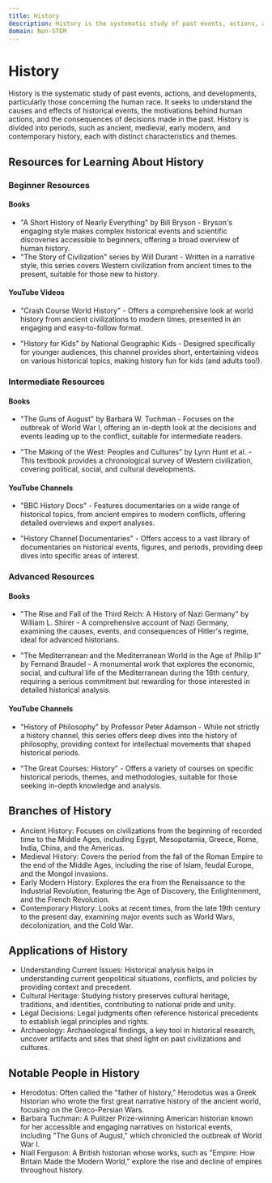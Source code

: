 ```yaml
---
title: History
description: History is the systematic study of past events, actions, and developments, particularly those concerning the human race.
domain: Non-STEM
---
```


# History

History is the systematic study of past events, actions, and developments, particularly those concerning the human race. It seeks to understand the causes and effects of historical events, the motivations behind human actions, and the consequences of decisions made in the past. History is divided into periods, such as ancient, medieval, early modern, and contemporary history, each with distinct characteristics and themes.

## Resources for Learning About History

### Beginner Resources

#### Books
- "A Short History of Nearly Everything" by Bill Bryson - Bryson's engaging style makes complex historical events and scientific discoveries accessible to beginners, offering a broad overview of human history.
- "The Story of Civilization" series by Will Durant - Written in a narrative style, this series covers Western civilization from ancient times to the present, suitable for those new to history.
#### YouTube Videos
- "Crash Course World History" - Offers a comprehensive look at world history from ancient civilizations to modern times, presented in an engaging and easy-to-follow format.

- "History for Kids" by National Geographic Kids - Designed specifically for younger audiences, this channel provides short, entertaining videos on various historical topics, making history fun for kids (and adults too!).

### Intermediate Resources
#### Books
- "The Guns of August" by Barbara W. Tuchman - Focuses on the outbreak of World War I, offering an in-depth look at the decisions and events leading up to the conflict, suitable for intermediate readers.

- "The Making of the West: Peoples and Cultures" by Lynn Hunt et al. - This textbook provides a chronological survey of Western civilization, covering political, social, and cultural developments.

#### YouTube Channels
- "BBC History Docs" - Features documentaries on a wide range of historical topics, from ancient empires to modern conflicts, offering detailed overviews and expert analyses.

- "History Channel Documentaries" - Offers access to a vast library of documentaries on historical events, figures, and periods, providing deep dives into specific areas of interest.

### Advanced Resources
#### Books
- "The Rise and Fall of the Third Reich: A History of Nazi Germany" by William L. Shirer - A comprehensive account of Nazi Germany, examining the causes, events, and consequences of Hitler's regime, ideal for advanced historians.

- "The Mediterranean and the Mediterranean World in the Age of Philip II" by Fernand Braudel - A monumental work that explores the economic, social, and cultural life of the Mediterranean during the 16th century, requiring a serious commitment but rewarding for those interested in detailed historical analysis.

#### YouTube Channels
- "History of Philosophy" by Professor Peter Adamson - While not strictly a history channel, this series offers deep dives into the history of philosophy, providing context for intellectual movements that shaped historical periods.

- "The Great Courses: History" - Offers a variety of courses on specific historical periods, themes, and methodologies, suitable for those seeking in-depth knowledge and analysis.

## Branches of History
- Ancient History: Focuses on civilizations from the beginning of recorded time to the Middle Ages, including Egypt, Mesopotamia, Greece, Rome, India, China, and the Americas.
- Medieval History: Covers the period from the fall of the Roman Empire to the end of the Middle Ages, including the rise of Islam, feudal Europe, and the Mongol invasions.
- Early Modern History: Explores the era from the Renaissance to the Industrial Revolution, featuring the Age of Discovery, the Enlightenment, and the French Revolution.
- Contemporary History: Looks at recent times, from the late 19th century to the present day, examining major events such as World Wars, decolonization, and the Cold War.

## Applications of History
- Understanding Current Issues: Historical analysis helps in understanding current geopolitical situations, conflicts, and policies by providing context and precedent.
- Cultural Heritage: Studying history preserves cultural heritage, traditions, and identities, contributing to national pride and unity.
- Legal Decisions: Legal judgments often reference historical precedents to establish legal principles and rights.
- Archaeology: Archaeological findings, a key tool in historical research, uncover artifacts and sites that shed light on past civilizations and cultures.

## Notable People in History
- Herodotus: Often called the "father of history," Herodotus was a Greek historian who wrote the first great narrative history of the ancient world, focusing on the Greco-Persian Wars.
- Barbara Tuchman: A Pulitzer Prize-winning American historian known for her accessible and engaging narratives on historical events, including "The Guns of August," which chronicled the outbreak of World War I.
- Niall Ferguson: A British historian whose works, such as "Empire: How Britain Made the Modern World," explore the rise and decline of empires throughout history.
